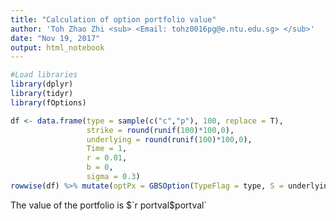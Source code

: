 ```yaml
---
title: "Calculation of option portfolio value"
author: 'Toh Zhao Zhi <sub> <Email: tohz0016pg@e.ntu.edu.sg> </sub>'
date: "Nov 19, 2017"
output: html_notebook
---
```


```r
#Load libraries
library(dplyr)
library(tidyr)
library(fOptions)
```

```r
df <- data.frame(type = sample(c("c","p"), 100, replace = T), 
                 strike = round(runif(100)*100,0),
                 underlying = round(runif(100)*100,0), 
                 Time = 1,
                 r = 0.01,
                 b = 0,
                 sigma = 0.3)
rowwise(df) %>% mutate(optPx = GBSOption(TypeFlag = type, S = underlying, X = strike, Time = Time, r = r, b = b, sigma = sigma)@price) %>% ungroup() %>% summarize(portval = sum(optPx)) -> portval

```

The value of the portfolio is $`r portval$portval`